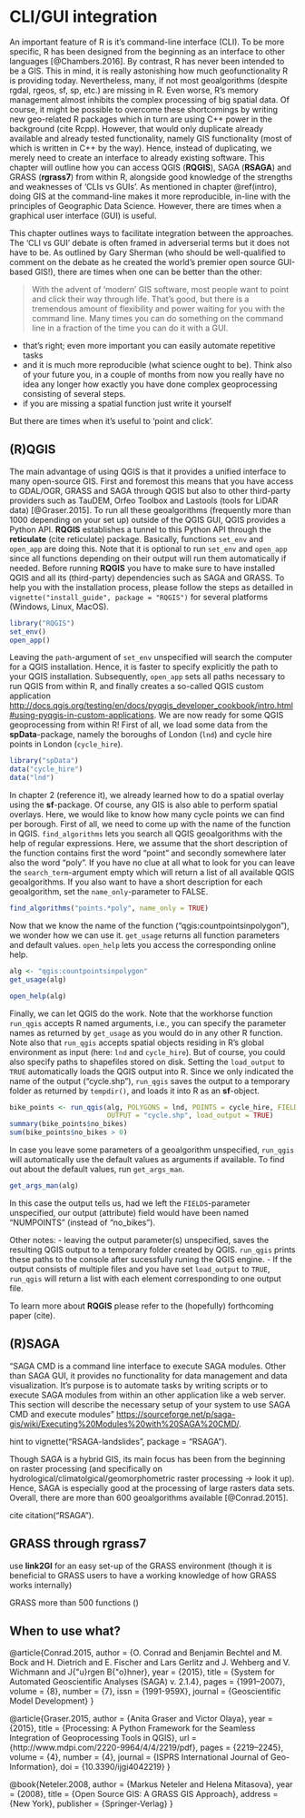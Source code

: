 # CLI/GUI integration

An important feature of R is it's command-line interface (CLI). To be more specific, R has been designed from the beginning as an interface to other languages [@Chambers.2016]. By contrast, R has never been intended to be a GIS. This in mind, it is really astonishing how much geofunctionality R is providing today. Nevertheless, many, if not most geoalgorithms (despite rgdal, rgeos, sf, sp, etc.) are missing in R. Even worse, R's memory management almost inhibits the complex processing of big spatial data. Of course, it might be possible to overcome these shortcomings by writing new geo-related R packages which in turn are using C++ power in the background (cite Rcpp). However, that would only duplicate already available and already tested functionality, namely GIS functionality (most of which is written in C++ by the way). Hence, instead of duplicating, we merely need to create an interface to already existing software. This chapter will outline how you can access QGIS (**RQGIS**), SAGA (**RSAGA**) and GRASS (**rgrass7**) from within R, alongside good knowledge of the strengths and weaknesses of 'CLIs vs GUIs'.
<!-- sounds like you would like to focus on open-source GIS? There is also the RPyGeo-package integrating R with ArcGIS. Admittedly, it needs some polishing (a student of ours will take care of this) but maybe we can at least mention it -->
<!-- Sound like a good list of contents? -->
As mentioned in chapter \@ref(intro), doing GIS at the command-line makes it more reproducible, in-line with the principles of Geographic Data Science.
However, there are times when a graphical user interface (GUI) is useful.

This chapter outlines ways to facilitate integration between the approaches.
The 'CLI vs GUI' debate is often framed in adverserial terms but it does not have to be.
As outlined by Gary Sherman (who should be well-qualified to comment on the debate as he created the world's premier open source GUI-based GIS!), there are times when one can be better than the other:

> With the advent of 'modern' GIS software, most people want to point and
click their way through life. That’s good, but there is a tremendous amount
of flexibility and power waiting for you with the command line. Many times
you can do something on the command line in a fraction of the time you
can do it with a GUI.

- that's right; even more important you can easily automate repetitive tasks
- and it is much more reproducible (what science ought to be). Think also of your future you, in a couple of months from now you really have no idea any longer how exactly you have done complex geoprocessing consisting of several steps.
- if you are missing a spatial function just write it yourself

But there are times when it's useful to 'point and click'.

<!-- Idea: bullet points of times when GUI-based systems (particularly QGIS) are advantageous.
- digitizing (though there is a new package mapedit from Tim Appelhans that allows for some interactive digitizing in R)
- georeferencing
- stereoscopic mapping (think of LiDAR and structure from motion stuff)
- map production (in case you only want to create a beautiful map once. If you have to produce it over and over again, then maybe CLI is the better approach)
- zooming and dragging on WMS (though this is also possible with mapview and leaflet)
- -->

## (R)QGIS
The main advantage of using QGIS is that it provides a unified interface to many open-source GIS. First and foremost this means that you have access to GDAL/OGR, GRASS and SAGA through QGIS but also to other third-party providers such as TauDEM, Orfeo Toolbox and Lastools (tools for LiDAR data) [@Graser.2015]. To run all these geoalgorithms (frequently more than 1000 depending on your set up) outside of the QGIS GUI, 
QGIS provides a Python API. **RQGIS** establishes a tunnel to this Python API through the **reticulate** (cite reticulate) package. Basically, functions `set_env` and `open_app` are doing this. Note that it is optional to run `set_env` and `open_app` since all functions depending on their output will run them automatically if needed. Before running **RQGIS** you have to make sure to have installed QGIS and all its (third-party) dependencies such as SAGA and GRASS. To help you with the installation process, please follow the steps as detailled in `vignette("install_guide", package = "RQGIS")` for several platforms (Windows, Linux, MacOS).

```r
library("RQGIS")
set_env()
open_app()
```

Leaving the `path`-argument of `set_env` unspecified will search the computer for a QGIS installation. Hence, it is faster to specify explicitly the path to your QGIS installation. Subsequently, `open_app` sets all paths necessary to run QGIS from within R, and finally creates a so-called QGIS custom application [http://docs.qgis.org/testing/en/docs/pyqgis_developer_cookbook/intro.html#using-pyqgis-in-custom-applications](http://docs.qgis.org/testing/en/docs/pyqgis_developer_cookbook/intro.html#using-pyqgis-in-custom-applications). We are now ready for some QGIS geoprocessing from within R! First of all, we load some data from the **spData**-package, namely the boroughs of London (`lnd`) and cycle hire points in London (`cycle_hire`).

```r
library("spData")
data("cycle_hire")
data("lnd")
```
<!-- silly example, other suggestions welcome also with regard to RSAGA and rgrass7-->
In chapter 2 (reference it), we already learned how to do a spatial overlay using the **sf**-package. Of course, any GIS is also able to perform spatial overlays. Here, we would like to know how many cycle points we can find per borough. First of all, we need to come up with the name of the function in QGIS. `find_algorithms` lets you search all QGIS geoalgorithms with the help of regular expressions. Here, we assume that the short description of the function contains first the word "point" and secondly somewhere later also the word "poly". If you have no clue at all what to look for you can leave the `search_term`-argument empty which will return a list of all available QGIS geoalgorithms. If you also want to have a short description for each geoalgorithm, set the `name_only`-parameter to FALSE.

```r
find_algorithms("points.*poly", name_only = TRUE)
```

Now that we know the name of the function ("qgis:countpointsinpolygon"), we wonder how we can use it. `get_usage` returns all function parameters and default values. `open_help` lets you access the corresponding online help.

```r
alg <- "qgis:countpointsinpolygon"
get_usage(alg)
```

```r
open_help(alg)
```

Finally, we can let QGIS do the work. Note that the workhorse function `run_qgis` accepts R named arguments, i.e., you can specify the parameter names as returned by `get_usage` as you would do in any other R function. Note also that `run_qgis` accepts spatial objects residing in R's global environment as input (here: `lnd` and `cycle_hire`). But of course, you could also specify paths to shapefiles stored on disk. Setting the `load_output` to `TRUE` automatically loads the QGIS output into R. Since we only indicated the name of the output ("cycle.shp"), `run_qgis` saves the output to a temporary folder as returned by `tempdir()`, and loads it into R as an **sf**-object.

```r
bike_points <- run_qgis(alg, POLYGONS = lnd, POINTS = cycle_hire, FIELD = "no_bikes", 
                        OUTPUT = "cycle.shp", load_output = TRUE)
summary(bike_points$no_bikes)
sum(bike_points$no_bikes > 0)
```

In case you leave some parameters of a geoalgorithm unspecified, `run_qgis` will automatically use the default values as arguments if available. To find out about the default values, run `get_args_man`.  

```r
get_args_man(alg)
```

In this case the output tells us, had we left the `FIELDS`-parameter unspecified, our output (attribute) field would have been named "NUMPOINTS" (instead of "no_bikes").

<!--
"grass7:v.vect.stats" would achieve the same but is unavailable in QGIS
-->

Other notes:
- leaving the output parameter(s) unspecified, saves the resulting QGIS output to a temporary folder created by QGIS. `run_qgis` prints these paths to the console after sucessfully runing the QGIS engine.
- If the output consists of multiple files and you have set `load_output` to `TRUE`, `run_qgis` will return a list with each element corresponding to one output file.

To learn more about **RQGIS** please refer to the (hopefully) forthcoming paper (cite). 

## (R)SAGA
"SAGA CMD is a command line interface to execute SAGA modules. Other than SAGA GUI, it provides no functionality for data management and data visualization. It's purpose is to automate tasks by writing scripts or to execute SAGA modules from within an other application like a web server. This section will describe the necessary setup of your system to use SAGA CMD and execute modules" [https://sourceforge.net/p/saga-gis/wiki/Executing%20Modules%20with%20SAGA%20CMD/](https://sourceforge.net/p/saga-gis/wiki/Executing%20Modules%20with%20SAGA%20CMD/).

hint to vignette("RSAGA-landslides", package = "RSAGA").

Though SAGA is a hybrid GIS, its main focus has been from the beginning on raster processing (and specifically on hydrological/climatolgical/geomorphometric raster processing -> look it up). Hence, SAGA is especially good at the processing of large rasters data sets. Overall, there are more than 600 geoalgorithms available [@Conrad.2015].  

cite citation("RSAGA").

## GRASS through **rgrass7**

use **link2GI** for an easy set-up of the GRASS environment (though it is beneficial to GRASS users to have a working knowledge of how GRASS works internally)

GRASS more than 500 functions (\url{http://grass.osgeo.org/grass72/manuals/})

## When to use what?

@article{Conrad.2015,
 author = {O. Conrad and Benjamin Bechtel and M. Bock and H. Dietrich and E. Fischer and Lars Gerlitz and J. Wehberg and V. Wichmann and J{\"u}rgen B{\"o}hner},
 year = {2015},
 title = {System for Automated Geoscientific Analyses (SAGA) v. 2.1.4},
 pages = {1991--2007},
 volume = {8},
 number = {7},
 issn = {1991-959X},
 journal = {Geoscientific Model Development}
}

 @article{Graser.2015,
 author = {Anita Graser and Victor Olaya},
 year = {2015},
 title = {Processing: A Python Framework for the Seamless Integration of Geoprocessing Tools in QGIS},
 url = {http://www.mdpi.com/2220-9964/4/4/2219/pdf},
 pages = {2219--2245},
 volume = {4},
 number = {4},
 journal = {ISPRS International Journal of Geo-Information},
 doi = {10.3390/ijgi4042219}
}

@book{Neteler.2008,
 author = {Markus Neteler and Helena Mitasova},
 year = {2008},
 title = {Open Source GIS: A GRASS GIS Approach},
 address = {New York},
 publisher = {Springer-Verlag}
}
